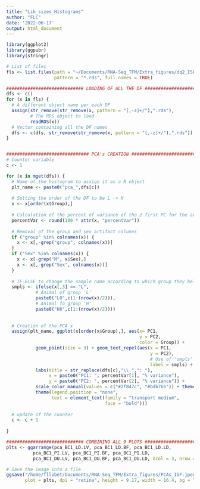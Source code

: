 ```yaml
---
title: "Lib_sizes_Histograms"
author: "FLC"
date: '2022-06-17'
output: html_document
---
```


```r
library(ggplot2)
library(ggpubr)
library(stringr)
```

```r
# List of files
fls <- list.files(path = "~/Documents/RNA-Seq_TFM/Extra_figures/dq2_ISF_PCA/", 
                  pattern = "*.rds", full.names = TRUE)

############################# LOADING OF ALL THE DF ############################ 
dfs <- c()
for (x in fls) {
  # A different object name per each DF
  assign(str_remove(str_remove(x, pattern = "[,-z]+/"),".rds"), 
         # The RDS object to load
         readRDS(x))
  # Vector containing all the DF names
  dfs <- c(dfs, str_remove(str_remove(x, pattern = "[,-z]+/"),".rds"))
} 


############################### PCA's CREATION #################################
# Counter variable 
c <- 1 

for (x in mget(dfs)) {
  # Name of the histogram to assign it as a R object
  plt_name <- paste0("pca_",dfs[c])
  
  # Setting the order of the DF to be L -> H
  x <- x[order(x$Group),]
  
  # Calculation of the percent of variance of the 2 first PC for the axis labs
  percentVar <- round(100 * attr(x, "percentVar"))
  
  # Removal of the group and sex artifact columns
  if ("group" %in% colnames(x)) {
    x <- x[,-grep("group", colnames(x))]
  } 
  if ("Sex" %in% colnames(x)) {
    x <- x[-grep("M", x$Sex),]
    x <- x[,-grep("Sex", colnames(x))]
  }
  
  # IF-ELSE to change the sample name according to which group they belong
  smpls <- ifelse(x[,3] == "L",
           # Animal of group 'L' 
           paste0("L0",c(1:(nrow(x)/2))),
           # Animal fo group 'H' 
           paste0("H0",c(1:(nrow(x)/2))))
  
  
  # Creation of the PCA x
  assign(plt_name, ggplot(x[order(x$Group),], aes(x= PC1, 
                                                  y = PC2, 
                                                  color = Group)) +
           geom_point(size = 3) + geom_text_repel(aes(x = PC1,
                                                      y = PC2),
                                                      # Use of 'smpls' as label
                                                      label = smpls) +
           labs(title = str_replace(dfs[c],"\\.",": "),
                x = paste0("PC1: ", percentVar[1], "% variance"),
                y = paste0("PC2: ", percentVar[2], "% variance")) + 
           scale_color_manual(values = c("#2f847c", "#bdb76b")) + theme_bw() + 
           theme(legend.position = "none", 
                 text = element_text(family = "transport medium", 
                                     face = "bold")))
  
  # update of the counter
  c <- c + 1
  
}

############################# COMBINING ALL 9 PLOTS ############################
plts <- ggarrange(pca_BC1_LD.LV, pca_BC1_LD.BF, pca_BC1_LD.LD,
          pca_BC1_PI.LV, pca_BC1_PI.BF, pca_BC1_PI.LD,
          pca_BC1_DU.LV, pca_BC1_DU.BF, pca_BC1_DU.LD, ncol = 3, nrow = 3)

# Save the image into a file
ggsave("/home/fllobet/Documents/RNA-Seq_TFM/Extra_figures/PCAs_ISF.jpeg", 
       plot = plts, dpi = "retina", height = 9.17, width = 16.4, bg = "white")

```


